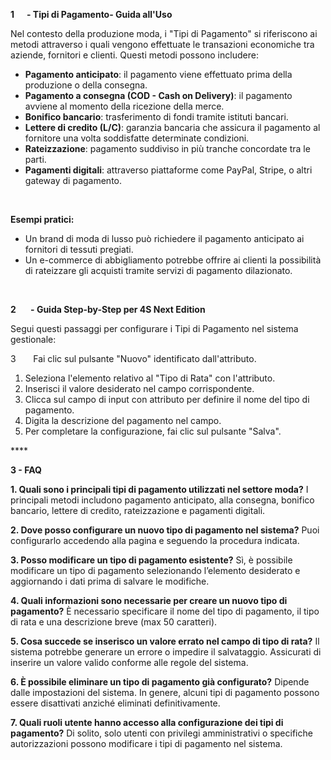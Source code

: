 **1      - Tipi di Pagamento- Guida all'Uso**

Nel contesto della produzione moda, i "Tipi di Pagamento" si riferiscono ai metodi attraverso i quali vengono effettuate le transazioni economiche tra aziende, fornitori e clienti. Questi metodi possono includere:

* **Pagamento anticipato**: il pagamento viene effettuato prima della produzione o della consegna.
* **Pagamento a consegna (COD - Cash on Delivery)**: il pagamento avviene al momento della ricezione della merce.
* **Bonifico bancario**: trasferimento di fondi tramite istituti bancari.
* **Lettere di credito (L/C)**: garanzia bancaria che assicura il pagamento al fornitore una volta soddisfatte determinate condizioni.
* **Rateizzazione**: pagamento suddiviso in più tranche concordate tra le parti.
* **Pagamenti digitali**: attraverso piattaforme come PayPal, Stripe, o altri gateway di pagamento.

 

**Esempi pratici:**

* Un brand di moda di lusso può richiedere il pagamento anticipato ai fornitori di tessuti pregiati.
* Un e-commerce di abbigliamento potrebbe offrire ai clienti la possibilità di rateizzare gli acquisti tramite servizi di pagamento dilazionato.

 

**2       - Guida Step-by-Step per 4S Next Edition**

Segui questi passaggi per configurare i Tipi di Pagamento nel sistema gestionale:

3       Fai clic sul pulsante "Nuovo" identificato dall'attributo.

1. Seleziona l'elemento relativo al "Tipo di Rata" con l'attributo.
2. Inserisci il valore desiderato nel campo corrispondente.
3. Clicca sul campo di input con attributo per definire il nome del tipo di pagamento.
4. Digita la descrizione del pagamento nel campo.
5. Per completare la configurazione, fai clic sul pulsante "Salva".

**** 

**3 - FAQ**

**1. Quali sono i principali tipi di pagamento utilizzati nel settore moda?** I principali metodi includono pagamento anticipato, alla consegna, bonifico bancario, lettere di credito, rateizzazione e pagamenti digitali.

**2. Dove posso configurare un nuovo tipo di pagamento nel sistema?** Puoi configurarlo accedendo alla pagina e seguendo la procedura indicata.

**3. Posso modificare un tipo di pagamento esistente?** Sì, è possibile modificare un tipo di pagamento selezionando l’elemento desiderato e aggiornando i dati prima di salvare le modifiche.

**4. Quali informazioni sono necessarie per creare un nuovo tipo di pagamento?** È necessario specificare il nome del tipo di pagamento, il tipo di rata e una descrizione breve (max 50 caratteri).

**5. Cosa succede se inserisco un valore errato nel campo di tipo di rata?** Il sistema potrebbe generare un errore o impedire il salvataggio. Assicurati di inserire un valore valido conforme alle regole del sistema.

**6. È possibile eliminare un tipo di pagamento già configurato?** Dipende dalle impostazioni del sistema. In genere, alcuni tipi di pagamento possono essere disattivati anziché eliminati definitivamente.

**7. Quali ruoli utente hanno accesso alla configurazione dei tipi di pagamento?** Di solito, solo utenti con privilegi amministrativi o specifiche autorizzazioni possono modificare i tipi di pagamento nel sistema.